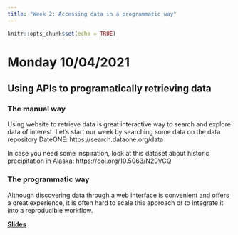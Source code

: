 ```yaml
---
title: "Week 2: Accessing data in a programmatic way"
---
```


```r
knitr::opts_chunk$set(echo = TRUE)
```


# Monday 10/04/2021

## Using APIs to programatically retrieving data

### The manual way

Using website to retrieve data is great interactive way to search and explore data of interest. Let's start our week by searching some data on the data repository DateONE: https://search.dataone.org/data

In case you need some inspiration, look at this dataset about historic precipitation in Alaska: https://doi.org/10.5063/N29VCQ


### The programmatic way

Although discovering data through a web interface is convenient and offers a great experience, it is often hard to scale this approach or to integrate it into a reproducible workflow.

**[Slides](https://brunj7.github.io/EDS-213-metadata/slides/api.html)**

